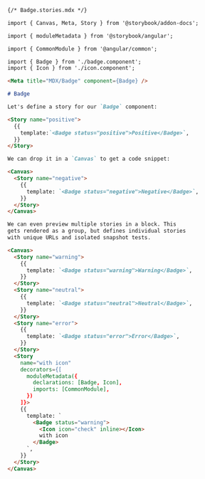 ```md
{/* Badge.stories.mdx */}

import { Canvas, Meta, Story } from '@storybook/addon-docs';

import { moduleMetadata } from '@storybook/angular';

import { CommonModule } from '@angular/common';

import { Badge } from './badge.component';
import { Icon } from './icon.component';

<Meta title="MDX/Badge" component={Badge} />

# Badge

Let's define a story for our `Badge` component:

<Story name="positive">
  {{
    template:`<Badge status="positive">Positive</Badge>`,
  }}
</Story>

We can drop it in a `Canvas` to get a code snippet:

<Canvas>
  <Story name="negative">
    {{
      template: `<Badge status="negative">Negative</Badge>`,
    }}
  </Story>
</Canvas>

We can even preview multiple stories in a block. This
gets rendered as a group, but defines individual stories
with unique URLs and isolated snapshot tests.

<Canvas>
  <Story name="warning">
    {{
      template: `<Badge status="warning">Warning</Badge>`,
    }}
  </Story>
  <Story name="neutral">
    {{
      template: `<Badge status="neutral">Neutral</Badge>`,
    }}
  </Story>
  <Story name="error">
    {{
      template: `<Badge status="error">Error</Badge>`,
    }}
  </Story>
  <Story 
    name="with icon"
    decorators={[
      moduleMetadata({
        declarations: [Badge, Icon],
        imports: [CommonModule],
      })
    ]}>
    {{
      template: `
        <Badge status="warning">
          <Icon icon="check" inline></Icon>
          with icon
        </Badge>
      `,
    }}
  </Story>
</Canvas>
```
